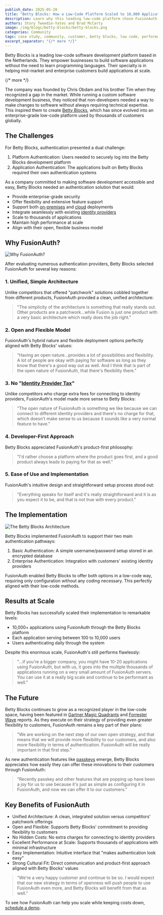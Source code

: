 ```yaml
---
publish_date: 2025-05-20
title: "Betty Blocks: How a Low-Code Platform Scaled to 10,000 Applications with FusionAuth"
description: Learn why this leading low-code platform chose FusionAuth for its unified architecture, flexible deployment options, and enterprise-grade security—all while maintaining performance at massive scale.
authors: Story Tweedie-Yates and Brad McCarty
image: /img/blogs/betty-blocks/betty-blocks.png
categories: Community
tags: case study, community, customer, betty blocks, low code, performant, scaling
excerpt_separator: "{/* more */}"
---
```


Betty Blocks is a leading low-code software development platform based in the Netherlands. They empower businesses to build software applications without the need to learn programming languages. Their specialty is in helping mid-market and enterprise customers build applications at scale.

{/* more */}

The company was founded by Chris Obdam and his brother Tim when they recognized a gap in the market. While running a custom software development business, they noticed that non-developers needed a way to make changes to software without always requiring technical expertise. This inspired them to create [Betty Blocks](https://www.bettyblocks.com/), which has since evolved into an enterprise-grade low-code platform used by thousands of customers globally.

## The Challenges
For Betty Blocks, authentication presented a dual challenge:

1. Platform Authentication: Users needed to securely log into the Betty Blocks development platform
2. Application Authentication: The applications built on Betty Blocks required their own authentication systems

As a company committed to making software development accessible and easy, Betty Blocks needed an authentication solution that would:

- Provide enterprise-grade security
- Offer flexibility and extensive feature support
- Support both [on-premises](/docs/get-started/download-and-install/) and [cloud](/docs/get-started/run-in-the-cloud/) deployments
- Integrate seamlessly with existing [identity providers](/docs/lifecycle/authenticate-users/identity-providers/)
- Scale to thousands of applications
- Maintain high performance at scale
- Align with their open, flexible business model

## Why FusionAuth?

![Why FusionAuth?](/img/blogs/betty-blocks/betty-blocks-why-fusionauth.png)

After evaluating numerous authentication providers, Betty Blocks selected FusionAuth for several key reasons:
### 1. Unified, Simple Architecture
Unlike competitors that offered "patchwork" solutions cobbled together from different products, FusionAuth provided a clean, unified architecture:

> "The simplicity of the architecture is something that really stands out. Other products are a patchwork…while Fusion is just one product with a very basic architecture which really does the job right."

### 2. Open and Flexible Model
FusionAuth's hybrid nature and flexible deployment options perfectly aligned with Betty Blocks' values:

> "Having an open nature…provides a lot of possibilities and flexibility. A lot of people are okay with paying for software as long as they know that there's a good way out as well. And I think that is part of the open nature of FusionAuth, that there's flexibility there."

### 3. No "[Identity Provider Tax](/blog/idp-tax)"
Unlike competitors who charge extra fees for connecting to identity providers, FusionAuth's model made more sense to Betty Blocks:

> "The open nature of FusionAuth is something we like because we can connect to different identity providers and there's no charge for that, which doesn't make sense to us because it sounds like a very normal feature to have."

### 4. Developer-First Approach
Betty Blocks appreciated FusionAuth's product-first philosophy:

> "I'd rather choose a platform where the product goes first, and a good product always leads to paying for that as well."

### 5. Ease of Use and Implementation
FusionAuth's intuitive design and straightforward setup process stood out:

> "Everything speaks for itself and it's really straightforward and it is as you expect it to be, and that is not true with every product."

## The Implementation

![The Betty Blocks Architecture](/img/blogs/betty-blocks/betty-blocks-architecture.png)

Betty Blocks implemented FusionAuth to support their two main authentication pathways:

1. Basic Authentication: A simple username/password setup stored in an encrypted database
2. Enterprise Authentication: Integration with customers' existing identity providers

FusionAuth enabled Betty Blocks to offer both options in a low-code way, requiring only configuration without any coding necessary. This perfectly aligned with their low-code methods.

## Results at Scale

Betty Blocks has successfully scaled their implementation to remarkable levels:

- 10,000+ applications using FusionAuth through the Betty Blocks platform
- Each application serving between 100 to 10,000 users
- Users authenticating daily through the system

Despite this enormous scale, FusionAuth's still performs flawlessly:

> "...if you're a bigger company, you might have 10-20 applications using FusionAuth, but with us, it goes into the multiple thousands of applications running on a very small amount of FusionAuth servers. You can use it at a really big scale and continue to be performant as well."

## The Future

Betty Blocks continues to grow as a recognized player in the low-code space, having been featured in [Gartner Magic Quadrants](https://blog.bettyblocks.com/betty-blocks-named-a-visionary-in-2020-gartner-magic-quadrant-for-enterprise-low-code-application-platforms) and [Forrester Wave](https://www.bettyblocks.com/forrester-wave-low-code-2021) reports. As they execute on their strategy of providing even greater flexibility to customers, FusionAuth remains a key part of their plans:

> "We are working on the next step of our own open strategy, and that means that we will provide more flexibility to our customers, and also more flexibility in terms of authentication. FusionAuth will be really important in that first step."

As new authentication features like [passkeys](/tech-papers/why-passkeys-improve-user-security-how-to-implement-them) emerge, Betty Blocks appreciates how easily they can offer these innovations to their customers through FusionAuth:

> "Recently passkey and other features that are popping up have been a joy for us to use because it's just as simple as configuring it in FusionAuth, and now we can offer it to our customers."

## Key Benefits of FusionAuth

- Unified Architecture: A clean, integrated solution versus competitors' patchwork offerings
- Open and Flexible: Supports Betty Blocks' commitment to providing flexibility to customers
- No Hidden Costs: No extra charges for connecting to identity providers
- Excellent Performance at Scale: Supports thousands of applications with minimal infrastructure
- Easy Implementation: Intuitive interface that "makes authentication look easy"
- Strong Cultural Fit: Direct communication and product-first approach aligned with Betty Blocks' values

> "We're a very happy customer and continue to be so. I would expect that our new strategy in terms of openness will push people to use FusionAuth even more, and Betty Blocks will benefit from that as well."

To see how FusionAuth can help you scale while keeping costs down, [schedule a demo](/contact).

